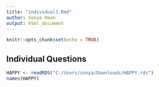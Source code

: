 ```yaml
---
title: "individual1.Rmd"
author: Sonya Haan
output: html_document
---
```


```r
knitr::opts_chunk$set(echo = TRUE)
```

## Individual Questions

```r
HAPPY <- readRDS("C:/Users/sonya/Downloads/HAPPY.rds")
names(HAPPY)
```